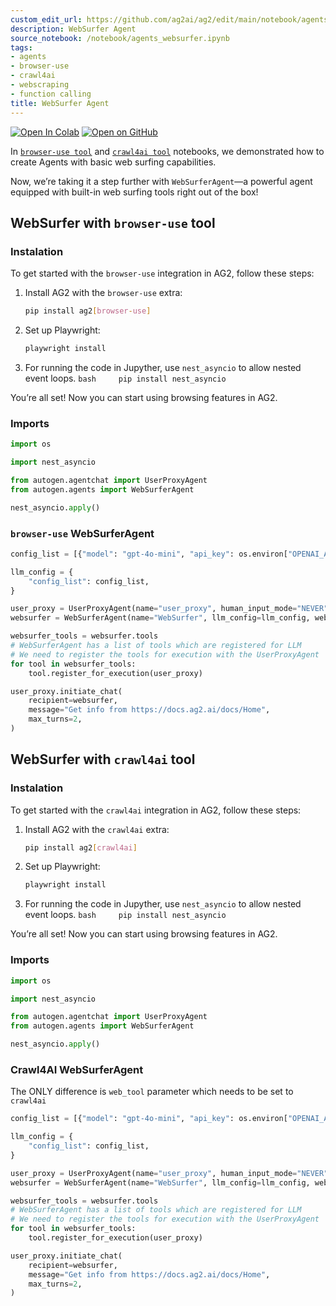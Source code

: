 ```yaml
---
custom_edit_url: https://github.com/ag2ai/ag2/edit/main/notebook/agents_websurfer.ipynb
description: WebSurfer Agent
source_notebook: /notebook/agents_websurfer.ipynb
tags:
- agents
- browser-use
- crawl4ai
- webscraping
- function calling
title: WebSurfer Agent
---
```


<a href="https://colab.research.google.com/github/ag2ai/ag2/blob/main/notebook/agents_websurfer.ipynb" class="colab-badge" target="_blank"><img noZoom src="https://colab.research.google.com/assets/colab-badge.svg" alt="Open In Colab" /></a>
<a href="https://github.com/ag2ai/ag2/blob/main/notebook/agents_websurfer.ipynb" class="github-badge" target="_blank"><img noZoom src="https://img.shields.io/badge/Open%20on%20GitHub-grey?logo=github" alt="Open on GitHub" /></a>




In
[`browser-use tool`](https://github.com/ag2ai/ag2/blob/main/notebook/tools_browser_use.ipynb)
and
[`crawl4ai tool`](https://github.com/ag2ai/ag2/blob/main/notebook/tools_crawl4ai.ipynb)
notebooks, we demonstrated how to create Agents with basic web surfing
capabilities.

Now, we’re taking it a step further with `WebSurferAgent`—a powerful
agent equipped with built-in web surfing tools right out of the box!

## WebSurfer with `browser-use` tool

### Instalation

To get started with the `browser-use` integration in AG2, follow these
steps:

1.  Install AG2 with the `browser-use` extra:

    ```bash
    pip install ag2[browser-use]
    ```

2.  Set up Playwright:

    ```bash
    playwright install
    ```

3.  For running the code in Jupyther, use `nest_asyncio` to allow nested
    event loops. `bash     pip install nest_asyncio`

You’re all set! Now you can start using browsing features in AG2.

### Imports

```python
import os

import nest_asyncio

from autogen.agentchat import UserProxyAgent
from autogen.agents import WebSurferAgent

nest_asyncio.apply()
```

### `browser-use` WebSurferAgent

```python
config_list = [{"model": "gpt-4o-mini", "api_key": os.environ["OPENAI_API_KEY"]}]

llm_config = {
    "config_list": config_list,
}

user_proxy = UserProxyAgent(name="user_proxy", human_input_mode="NEVER")
websurfer = WebSurferAgent(name="WebSurfer", llm_config=llm_config, web_tool="browser_use")

websurfer_tools = websurfer.tools
# WebSurferAgent has a list of tools which are registered for LLM
# We need to register the tools for execution with the UserProxyAgent
for tool in websurfer_tools:
    tool.register_for_execution(user_proxy)
```


```python
user_proxy.initiate_chat(
    recipient=websurfer,
    message="Get info from https://docs.ag2.ai/docs/Home",
    max_turns=2,
)
```

## WebSurfer with `crawl4ai` tool

### Instalation

To get started with the `crawl4ai` integration in AG2, follow these
steps:

1.  Install AG2 with the `crawl4ai` extra:

    ```bash
    pip install ag2[crawl4ai]
    ```

2.  Set up Playwright:

    ```bash
    playwright install
    ```

3.  For running the code in Jupyther, use `nest_asyncio` to allow nested
    event loops. `bash     pip install nest_asyncio`

You’re all set! Now you can start using browsing features in AG2.

### Imports

```python
import os

import nest_asyncio

from autogen.agentchat import UserProxyAgent
from autogen.agents import WebSurferAgent

nest_asyncio.apply()
```

### Crawl4AI WebSurferAgent

The ONLY difference is `web_tool` parameter which needs to be set to
`crawl4ai`

```python
config_list = [{"model": "gpt-4o-mini", "api_key": os.environ["OPENAI_API_KEY"]}]

llm_config = {
    "config_list": config_list,
}

user_proxy = UserProxyAgent(name="user_proxy", human_input_mode="NEVER")
websurfer = WebSurferAgent(name="WebSurfer", llm_config=llm_config, web_tool="crawl4ai")

websurfer_tools = websurfer.tools
# WebSurferAgent has a list of tools which are registered for LLM
# We need to register the tools for execution with the UserProxyAgent
for tool in websurfer_tools:
    tool.register_for_execution(user_proxy)
```


```python
user_proxy.initiate_chat(
    recipient=websurfer,
    message="Get info from https://docs.ag2.ai/docs/Home",
    max_turns=2,
)
```
